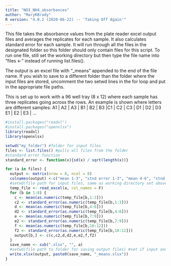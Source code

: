 ```yaml
---
title: "NO3_NH4_absorbances"
author: "MaryKBrady"
R version: "4.0.2 (2020-06-22) -- 'Taking Off Again'"
---
```


This file takes the absorbance values from the plate reader excel output files and averages the replicates for each sample. It also calculates standard error for each sample. It will run through all the files in the designated folder so this folder should only contain files for this script. To run one file, still set the working directory but then type the file name into "files <-" instead of running list.files().

The output is an excel file with "_means" appended to the end of the file name. If you wish to save to a different folder than the folder where the input files are stored, uncomment the two setwd lines in the for loop and put in the appropriate file paths. 

This is set up to work with a 96 well tray (8 x 12) where each sample has three replicates going across the rows. An example is shown where letters are different samples:
A1 | A2 | A3 | B1 | B2 | B3 |C1 | C2 | C3 | D1 | D2 | D3
E1 | E2 | E3 | ...

```r
#install.packages("readxl")
#install.packages("openxlsx")
library(readxl)
library(openxlsx)

setwd("my_folder") #folder for input files
files <- list.files() #pulls all files from the folder
#standard error function
standard_error <- function(x){sd(x) / sqrt(length(x))}

for (a in files) {
  output <- matrix(nrow = 8, ncol = 8)
  colnames(output) <-c("mean 1-3", "stnd error 1-3", "mean 4-6", "stnd error 4-6", "mean 7-9", "stnd error 7-9", "mean 10-12", "stnd error 10-12")
  #setwd(file path for input files, same as working directory set above)  #set if input and output folders differ
  temp_file <- read_excel(a, col_names = F)
  for (b in 1:8) {
    c <- mean(as.numeric(temp_file[b,1:3]))
    c2 <- standard_error(as.numeric(temp_file[b,1:3]))
    d <- mean(as.numeric(temp_file[b,4:6]))
    d2 <- standard_error(as.numeric(temp_file[b,4:6]))
    e <- mean(as.numeric(temp_file[b,7:9]))
    e2 <- standard_error(as.numeric(temp_file[b,7:9]))
    f <- mean(as.numeric(temp_file[b,10:12]))
    f2 <- standard_error(as.numeric(temp_file[b,10:12]))
    output[b,] <- c(c,c2,d,d2,e,e2,f,f2)
  }
  save_name <- sub(".xlsx", "", a)
  #setwd(file path to folder for saving output files) #set if input and output folders differ  
  write.xlsx(output, paste0(save_name, "_means.xlsx"))
}
```
